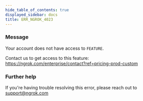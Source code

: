 ```yaml
---
hide_table_of_contents: true
displayed_sidebar: docs
title: ERR_NGROK_4023
---
```




### Message

Your account does not have access to `FEATURE`.

Contact us to get access to this feature: https://ngrok.com/enterprise/contact?ref=pricing-prod-custom

<ErrorDetails error="err_ngrok_4023" />

### Further help

If you're having trouble resolving this error, please reach out to [support@ngrok.com](mailto:support@ngrok.com?subject=Help%20with%20ERR_NGROK_4023)
